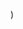 
  <YouTubeLayout
    courseName="Whack-A-Mole"
    lessonName="Random Block"
    path={useRouter().pathname}
    showPrev
    showNext
    videoId="phzXI9yGRTU"
  />
)
